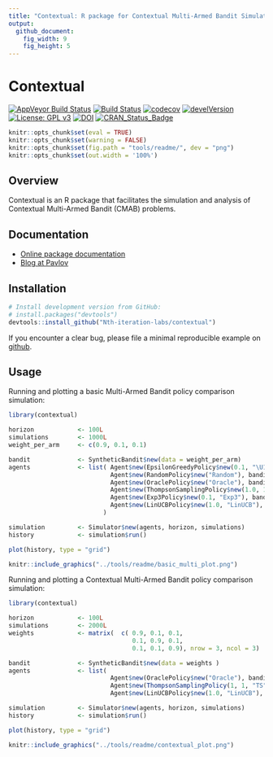 ```yaml
---
title: "Contextual: R package for Contextual Multi-Armed Bandit Simulation"
output:
  github_document:
    fig_width: 9
    fig_height: 5
---
```


Contextual
==========

[![AppVeyor Build Status](https://ci.appveyor.com/api/projects/status/github/Nth-iteration-labs/contextual?branch=master&svg=true)](https://ci.appveyor.com/project/Nth-iteration-labs/contextual) [![Build Status](https://travis-ci.org/Nth-iteration-labs/contextual.svg?branch=master)](https://travis-ci.org/Nth-iteration-labs/contextual) [![codecov](https://codecov.io/gh/Nth-iteration-labs/contextual/branch/master/graph/badge.svg)](https://codecov.io/gh/Nth-iteration-labs/contextual) [![develVersion](https://img.shields.io/badge/devel%20version-0.0.0.9012-blue.svg?style=flat)](https://github.com/Nth-iteration-labs/contextual) [![License: GPL v3](https://img.shields.io/badge/License-GPL%20v3-blue.svg)](https://www.gnu.org/licenses/gpl-3.0) [![DOI](https://zenodo.org/badge/114037654.svg)](https://zenodo.org/badge/latestdoi/114037654) [![CRAN\_Status\_Badge](http://www.r-pkg.org/badges/version/contextual)](https://cran.r-project.org/package=contextual)


```r
knitr::opts_chunk$set(eval = TRUE)
knitr::opts_chunk$set(warning = FALSE)
knitr::opts_chunk$set(fig.path = "tools/readme/", dev = "png")
knitr::opts_chunk$set(out.width = '100%')
```

Overview
--------

Contextual is an R package that facilitates the simulation and analysis of Contextual Multi-Armed Bandit (CMAB) problems.

Documentation
-------------

-   [Online package documentation](https://nth-iteration-labs.github.io/contextual/)
-   [Blog at Pavlov](https://pavlov.tech/category/contextual/)

Installation
------------

``` r
# Install development version from GitHub:
# install.packages("devtools")
devtools::install_github("Nth-iteration-labs/contextual")
```

If you encounter a clear bug, please file a minimal reproducible example on [github](https://github.com/Nth-iteration-labs/contextual/issues).

Usage
-----

Running and plotting a basic Multi-Armed Bandit policy comparison simulation:

``` r
library(contextual)

horizon            <- 100L
simulations        <- 1000L
weight_per_arm     <- c(0.9, 0.1, 0.1)

bandit             <- SyntheticBandit$new(data = weight_per_arm)
agents             <- list( Agent$new(EpsilonGreedyPolicy$new(0.1, "\U190-greedy"), bandit),
                            Agent$new(RandomPolicy$new("Random"), bandit),
                            Agent$new(OraclePolicy$new("Oracle"), bandit),
                            Agent$new(ThompsonSamplingPolicy$new(1.0, 1.0, "TS"), bandit),
                            Agent$new(Exp3Policy$new(0.1, "Exp3"), bandit),
                            Agent$new(LinUCBPolicy$new(1.0, "LinUCB"), bandit)
                          )

simulation         <- Simulator$new(agents, horizon, simulations)
history            <- simulation$run()

plot(history, type = "grid")
```

```r
knitr::include_graphics("../tools/readme/basic_multi_plot.png")
```

Running and plotting a Contextual Multi-Armed Bandit policy comparison simulation:

``` r
library(contextual)

horizon            <- 100L
simulations        <- 2000L
weights            <- matrix(  c( 0.9, 0.1, 0.1,
                                  0.1, 0.9, 0.1,
                                  0.1, 0.1, 0.9), nrow = 3, ncol = 3)

bandit             <- SyntheticBandit$new(data = weights )
agents             <- list(
                            Agent$new(OraclePolicy$new("Oracle"), bandit),
                            Agent$new(ThompsonSamplingPolicy(1, 1, "TS"), bandit),
                            Agent$new(LinUCBPolicy$new(1.0, "LinUCB"), bandit) )

simulation         <- Simulator$new(agents, horizon, simulations)
history            <- simulation$run()

plot(history, type = "grid")
```

```r
knitr::include_graphics("../tools/readme/contextual_plot.png")
```

